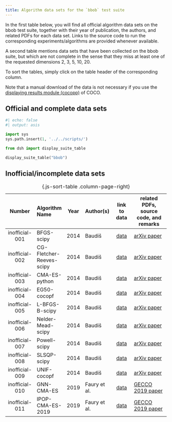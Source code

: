 ```yaml
---
title: Algorithm data sets for the `bbob` test suite 
---
```


In the first table below, you will find all official algorithm data sets on the
bbob test suite, together with their year of publication, the authors, and
related PDFs for each data set. Links to the source code to run the
corresponding experiments/algorithms are provided whenever available.

A second table mentions data sets that have been collected on the bbob suite,
but which are not complete in the sense that they miss at least one of the
requested dimensions 2, 3, 5, 10, 20.

To sort the tables, simply click on the table header of the corresponding
column.

Note that a manual download of the data is not necessary if you use the
[displaying results module (cocopp)](../../getting-started#postprocess) 
of COCO.


## Official and complete data sets

```python
#| echo: false
#| output: asis

import sys
sys.path.insert(1, '../../scripts/')

from dsh import display_suite_table

display_suite_table("bbob")
```

## Inofficial/incomplete data sets

|     Number     | Algorithm Name           | Year | Author(s)                  |                              link to data                                    | related PDFs, source code, and remarks                                                                                                                                               |
|:--------------:|:-------------------------|:----:|:---------------------------|:----------------------------------------------------------------------------:|--------------------------------------------------------------------------------------------------------------------------------------------------------------------------------------|
| inofficial-001 | BFGS-scipy               | 2014 | Baudiš                     | [data](https://raw.githubusercontent.com/numbbo/data-archive/gh-pages/data-archive/bbob/2014-others/BFGS-scipy_Baudis.tgz)                  | [arXiv paper](https://arxiv.org/pdf/1405.3487.pdf)                                                                                                                                   |
| inofficial-002 | CG-Fletcher-Reeves-scipy | 2014 | Baudiš                     | [data](https://raw.githubusercontent.com/numbbo/data-archive/gh-pages/data-archive/bbob/2014-others/CG-Fletcher-Reeves-scipy_Baudis.tgz)    | [arXiv paper](https://arxiv.org/pdf/1405.3487.pdf)                                                                                                                                   |
| inofficial-003 | CMA-ES-python            | 2014 | Baudiš                     | [data](https://raw.githubusercontent.com/numbbo/data-archive/gh-pages/data-archive/bbob/2014-others/CMA-ES-python_Baudis.tgz)               | [arXiv paper](https://arxiv.org/pdf/1405.3487.pdf)                                                                                                                                   |
| inofficial-004 | EG50-cocopf              | 2014 | Baudiš                     | [data](https://raw.githubusercontent.com/numbbo/data-archive/gh-pages/data-archive/bbob/2014-others/EG50-cocopf_Baudis.tgz)                 | [arXiv paper](https://arxiv.org/pdf/1405.3487.pdf)                                                                                                                                   |
| inofficial-005 | L-BFGS-B-scipy           | 2014 | Baudiš                     | [data](https://raw.githubusercontent.com/numbbo/data-archive/gh-pages/data-archive/bbob/2014-others/L-BFGS-B-scipy_Baudis.tgz)              | [arXiv paper](https://arxiv.org/pdf/1405.3487.pdf)                                                                                                                                   |
| inofficial-006 | Nelder-Mead-scipy        | 2014 | Baudiš                     | [data](https://raw.githubusercontent.com/numbbo/data-archive/gh-pages/data-archive/bbob/2014-others/Nelder-Mead-scipy_Baudis.tgz)           | [arXiv paper](https://arxiv.org/pdf/1405.3487.pdf)                                                                                                                                   |
| inofficial-007 | Powell-scipy             | 2014 | Baudiš                     | [data](https://raw.githubusercontent.com/numbbo/data-archive/gh-pages/data-archive/bbob/2014-others/Powell-scipy_Baudis.tgz)                | [arXiv paper](https://arxiv.org/pdf/1405.3487.pdf)                                                                                                                                   |
| inofficial-008 | SLSQP-scipy              | 2014 | Baudiš                     | [data](https://raw.githubusercontent.com/numbbo/data-archive/gh-pages/data-archive/bbob/2014-others/SLSQP-scipy_Baudis.tgz)                 | [arXiv paper](https://arxiv.org/pdf/1405.3487.pdf)                                                                                                                                   |
| inofficial-009 | UNIF-cocopf              | 2014 | Baudiš                     | [data](https://raw.githubusercontent.com/numbbo/data-archive/gh-pages/data-archive/bbob/2014-others/UNIF-cocopf_Baudis.tgz)                 | [arXiv paper](https://arxiv.org/pdf/1405.3487.pdf)                                                                                                                                   |
| inofficial-010 | GNN-CMA-ES               | 2019 | Faury et al.               | [data](https://raw.githubusercontent.com/numbbo/data-archive/gh-pages/data-archive/bbob/2019/GNN-CMA-ES_Faury.tgz)                          | [GECCO 2019 paper](https://dl.acm.org/doi/pdf/10.1145/3319619.3326856?casa_token=aWJ9DQKuatcAAAAA:B3SYqK39zVTgcl1i-uGWghVFZO2jc9Lte2uU-Fr8sjmx3CSgdL0LxRj-eaEpuUbC3pNWuryEAkM)       |
| inofficial-011 | IPOP-CMA-ES-2019         | 2019 | Faury et al.               | [data](https://raw.githubusercontent.com/numbbo/data-archive/gh-pages/data-archive/bbob/2019/IPOP-CMA-ES-2019_Faury.tgz)                    | [GECCO 2019 paper](https://dl.acm.org/doi/pdf/10.1145/3319619.3326856?casa_token=aWJ9DQKuatcAAAAA:B3SYqK39zVTgcl1i-uGWghVFZO2jc9Lte2uU-Fr8sjmx3CSgdL0LxRj-eaEpuUbC3pNWuryEAkM)       |
: {.js-sort-table .column-page-right}

<script type="text/javascript" src="/assets/js/sort-table.js"></script>
<link rel="stylesheet" href="/assets/css/data-table.css"/>
